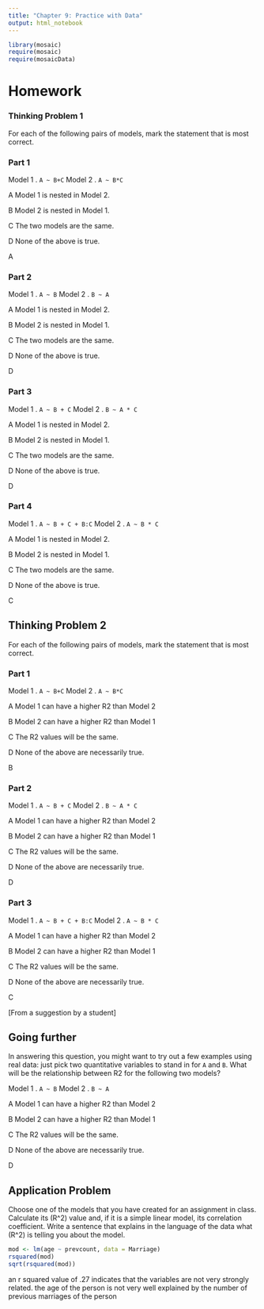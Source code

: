 ---
title: "Chapter 9: Practice with Data"
output: html_notebook
---

```{r}
library(mosaic)
require(mosaic)
require(mosaicData)
```
# Homework

### Thinking Problem 1

For each of the following pairs of models, mark the statement
that is most correct.

### Part 1

Model 1 . `A ~ B+C`
Model 2 . `A ~ B*C`

  A Model 1 is nested in Model 2.
  
  B Model 2 is nested in Model 1.
  
  C The two models are the same.
  
  D None of the above is true.
  
  A

### Part 2

Model 1 . `A ~ B`
Model 2 . `B ~ A`

  A Model 1 is nested in Model 2.

  B Model 2 is nested in Model 1.

  C The two models are the same.

  D None of the above is true.
  
  D

### Part 3

Model 1 . `A ~ B + C`
Model 2 . `B ~ A * C`

  A Model 1 is nested in Model 2.

  B Model 2 is nested in Model 1.

  C The two models are the same.

  D None of the above is true.
  
  D

### Part 4

Model 1 . `A ~ B + C + B:C`
Model 2 . `A ~ B * C`

  A Model 1 is nested in Model 2.

  B Model 2 is nested in Model 1.

  C The two models are the same.

  D None of the above is true.
  
  C
  
## Thinking Problem 2

For each of the following pairs of models, mark the statement that is most correct.

### Part 1

Model 1 . `A ~ B+C`
Model 2 . `A ~ B*C`

  A Model 1 can have a higher R2 than Model 2

  B Model 2 can have a higher R2 than Model 1

  C The R2 values will be the same.

  D None of the above are necessarily true.
  
  B

### Part 2

Model 1 . `A ~ B + C`
Model 2 . `B ~ A * C`

  A Model 1 can have a higher R2 than Model 2

  B Model 2 can have a higher R2 than Model 1

  C The R2 values will be the same.

  D None of the above are necessarily true.
  
  D

### Part 3

Model 1 . `A ~ B + C + B:C`
Model 2 . `A ~ B * C`

  A Model 1 can have a higher R2 than Model 2

  B Model 2 can have a higher R2 than Model 1

  C The R2 values will be the same.

  D None of the above are necessarily true.
  
  C

[From a suggestion by a student]

## Going further

In answering this question, you might want to try out a few examples using real data: just pick two quantitative variables to stand in for `A` and `B`.
What will be the relationship between R2 for the following two models?

Model 1 . `A ~ B`
Model 2 . `B ~ A`

  A Model 1 can have a higher R2 than Model 2

  B Model 2 can have a higher R2 than Model 1

  C The R2 values will be the same.

  D None of the above are necessarily true.
  
  D

## Application Problem 

Choose one of the models that you have created for an assignment in class. Calculate its \(R^2\) value and, if it is a simple linear model, its correlation coefficient. Write a sentence that explains in the language of the data what \(R^2\) is telling you about the model.
```{r}
mod <- lm(age ~ prevcount, data = Marriage)
rsquared(mod)
sqrt(rsquared(mod))
```
an r squared value of .27 indicates that the variables are not very strongly related. the age of the person is not very well explained by the number of previous marriages of the person